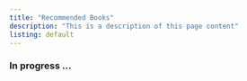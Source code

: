 ```yaml
---
title: "Recommended Books"
description: "This is a description of this page content"
listing: default
---
```


### In progress ...
